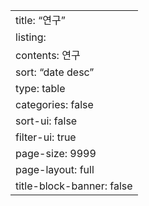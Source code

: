 ---
title: "연구"
listing:
  contents: 연구
  sort: "date desc"
  type: table
  categories: false
  sort-ui: false
  filter-ui: true
  page-size: 9999
page-layout: full
title-block-banner: false
---